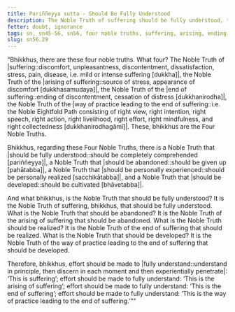```yaml
---
title: Pariññeyya sutta - Should Be Fully Understood
description: The Noble Truth of suffering should be fully understood, the Noble Truth of the arising of suffering should be abandoned, the Noble Truth of the end of suffering should be personally experienced, and the Noble Truth of the way of practice leading to the end of suffering should be developed.
fetter: doubt, ignorance
tags: sn, sn45-56, sn56, four noble truths, suffering, arising, ending, way of practice, path, fully understand, abandon, personally experience, develop
slug: sn56.29
---
```


“Bhikkhus, there are these four noble truths. What four? The Noble Truth of |suffering::discomfort, unpleasantness, discontentment, dissatisfaction, stress, pain, disease, i.e. mild or intense suffering [dukkha]|, the Noble Truth of the |arising of suffering::source of stress, appearance of discomfort [dukkhasamudaya]|, the Noble Truth of the |end of suffering::ending of discontentment, cessation of distress [dukkhanirodha]|, the Noble Truth of the |way of practice leading to the end of suffering::i.e. the Noble Eightfold Path consisting of right view, right intention, right speech, right action, right livelihood, right effort, right mindfulness, and right collectedness [dukkhanirodhagāmī]|. These, bhikkhus are the Four Noble Truths.

Bhikkhus, regarding these Four Noble Truths, there is a Noble Truth that |should be fully understood::should be completely comprehended [pariññeyya]|, a Noble Truth that |should be abandoned::should be given up [pahātabba]|, a Noble Truth that |should be personally experienced::should be personally realized [sacchikātabba]|, and a Noble Truth that |should be developed::should be cultivated [bhāvetabba]|.

And what bhikkhus, is the Noble Truth that should be fully understood? It is the Noble Truth of suffering, bhikkhus, that should be fully understood. What is the Noble Truth that should be abandoned? It is the Noble Truth of the arising of suffering that should be abandoned. What is the Noble Truth should be realized? It is the Noble Truth of the end of suffering that should be realized. What is the Noble Truth that should be developed? It is the Noble Truth of the way of practice leading to the end of suffering that should be developed.

Therefore, bhikkhus, effort should be made to |fully understand::understand in principle, then discern in each moment and then experientially penetrate|: ‘This is suffering’;
effort should be made to fully understand: ‘This is the arising of suffering’;
effort should be made to fully understand: ‘This is the end of suffering’;
effort should be made to fully understand: ‘This is the way of practice leading to the end of suffering.’""